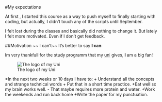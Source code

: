 

#My expectations

At first , I started this course as a way to push myself to finally starting with coding, but actually, I didn't touch any of the scripts until September. 

I felt lost during the classes and basically did nothing to change it. 
But lately I felt more motivated. Even if I don't get feedback.

##Motivation 
~~ I can't~~
It's better to say **I can**



Im very thankfull for the study programm that my [uni](https://www.uni-regensburg.de/) gives, I am a big fan!

![The logo of my Uni]( https://upload.wikimedia.org/wikipedia/commons/thumb/0/0f/Universit%C3%A4t_Regensburg_logo.svg/2000px-Universit%C3%A4t_Regensburg_logo.svg.png)

*In the next two weeks or 10 days I have to: 
  + Understand all the concepts and strange technical words
  + Put that in a short time practice. 
  +Eat well so my brain works well. 
    - That maybe requires more protein and water. 
  +Work the weekends and run back home
  +Write the paper for my punctuation. 
  
  

